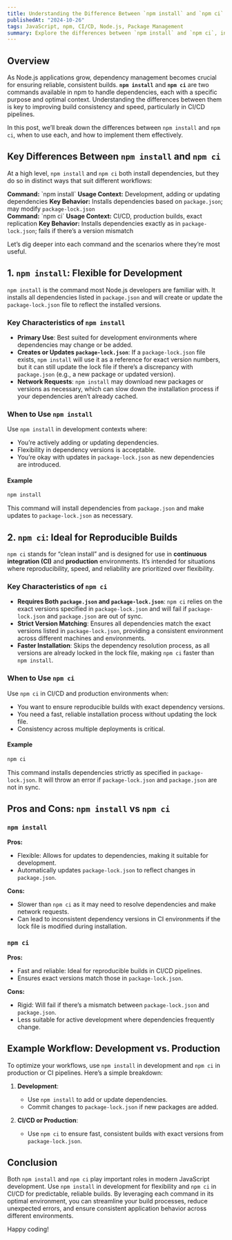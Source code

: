 ```yaml
---
title: Understanding the Difference Between `npm install` and `npm ci`  
publishedAt: "2024-10-26"  
tags: JavaScript, npm, CI/CD, Node.js, Package Management  
summary: Explore the differences between `npm install` and `npm ci`, including when to use each for efficient dependency management in development and CI/CD environments.  
---
```


## Overview

As Node.js applications grow, dependency management becomes crucial for ensuring reliable, consistent builds. **`npm install`** and **`npm ci`** are two commands available in npm to handle dependencies, each with a specific purpose and optimal context. Understanding the differences between them is key to improving build consistency and speed, particularly in CI/CD pipelines.

In this post, we’ll break down the differences between `npm install` and `npm ci`, when to use each, and how to implement them effectively.

## Key Differences Between `npm install` and `npm ci`

At a high level, `npm install` and `npm ci` both install dependencies, but they do so in distinct ways that suit different workflows:

<div style={{margin: "20px 0", padding: "10px", border: "1px solid #fb923c", borderRadius: "5px", backgroundColor: "#1f1f1f"}}>
  <div style={{margin: "10px 0", padding: "10px", border: "1px solid #444"}}>
    <strong>Command:</strong> `npm install`  
    <strong>Usage Context:</strong> Development, adding or updating dependencies  
    <strong>Key Behavior:</strong> Installs dependencies based on <code>package.json</code>; may modify <code>package-lock.json</code>
  </div>
  <div style={{margin: "10px 0", padding: "10px", border: "1px solid #444"}}>
    <strong>Command:</strong> `npm ci`  
    <strong>Usage Context:</strong> CI/CD, production builds, exact replication  
    <strong>Key Behavior:</strong> Installs dependencies exactly as in <code>package-lock.json</code>; fails if there’s a version mismatch
  </div>
</div>

Let’s dig deeper into each command and the scenarios where they’re most useful.

## 1. `npm install`: Flexible for Development

`npm install` is the command most Node.js developers are familiar with. It installs all dependencies listed in `package.json` and will create or update the `package-lock.json` file to reflect the installed versions.

### Key Characteristics of `npm install`

- **Primary Use**: Best suited for development environments where dependencies may change or be added.
- **Creates or Updates `package-lock.json`**: If a `package-lock.json` file exists, `npm install` will use it as a reference for exact version numbers, but it can still update the lock file if there’s a discrepancy with `package.json` (e.g., a new package or updated version).
- **Network Requests**: `npm install` may download new packages or versions as necessary, which can slow down the installation process if your dependencies aren’t already cached.

### When to Use `npm install`

Use `npm install` in development contexts where:

- You’re actively adding or updating dependencies.
- Flexibility in dependency versions is acceptable.
- You’re okay with updates in `package-lock.json` as new dependencies are introduced.

#### Example

```bash
npm install
```

This command will install dependencies from `package.json` and make updates to `package-lock.json` as necessary.

## 2. `npm ci`: Ideal for Reproducible Builds

`npm ci` stands for “clean install” and is designed for use in **continuous integration (CI)** and **production** environments. It’s intended for situations where reproducibility, speed, and reliability are prioritized over flexibility.

### Key Characteristics of `npm ci`

- **Requires Both `package.json` and `package-lock.json`**: `npm ci` relies on the exact versions specified in `package-lock.json` and will fail if `package-lock.json` and `package.json` are out of sync.
- **Strict Version Matching**: Ensures all dependencies match the exact versions listed in `package-lock.json`, providing a consistent environment across different machines and environments.
- **Faster Installation**: Skips the dependency resolution process, as all versions are already locked in the lock file, making `npm ci` faster than `npm install`.

### When to Use `npm ci`

Use `npm ci` in CI/CD and production environments when:

- You want to ensure reproducible builds with exact dependency versions.
- You need a fast, reliable installation process without updating the lock file.
- Consistency across multiple deployments is critical.

#### Example

```bash
npm ci
```

This command installs dependencies strictly as specified in `package-lock.json`. It will throw an error if `package-lock.json` and `package.json` are not in sync.

## Pros and Cons: `npm install` vs `npm ci`

### `npm install`

**Pros:**
- Flexible: Allows for updates to dependencies, making it suitable for development.
- Automatically updates `package-lock.json` to reflect changes in `package.json`.

**Cons:**
- Slower than `npm ci` as it may need to resolve dependencies and make network requests.
- Can lead to inconsistent dependency versions in CI environments if the lock file is modified during installation.

### `npm ci`

**Pros:**
- Fast and reliable: Ideal for reproducible builds in CI/CD pipelines.
- Ensures exact versions match those in `package-lock.json`.

**Cons:**
- Rigid: Will fail if there’s a mismatch between `package-lock.json` and `package.json`.
- Less suitable for active development where dependencies frequently change.

## Example Workflow: Development vs. Production

To optimize your workflows, use `npm install` in development and `npm ci` in production or CI pipelines. Here’s a simple breakdown:

1. **Development**:
   - Use `npm install` to add or update dependencies.
   - Commit changes to `package-lock.json` if new packages are added.

2. **CI/CD or Production**:
   - Use `npm ci` to ensure fast, consistent builds with exact versions from `package-lock.json`.

## Conclusion

Both `npm install` and `npm ci` play important roles in modern JavaScript development. Use `npm install` in development for flexibility and `npm ci` in CI/CD for predictable, reliable builds. By leveraging each command in its optimal environment, you can streamline your build processes, reduce unexpected errors, and ensure consistent application behavior across different environments.

Happy coding!